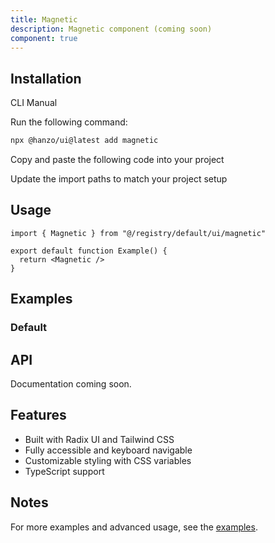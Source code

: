 ```yaml
---
title: Magnetic
description: Magnetic component (coming soon)
component: true
---
```


<ComponentPreview name="magnetic-demo" />

## Installation

<Tabs defaultValue="cli">

<TabsList>
  <TabsTrigger value="cli">CLI</TabsTrigger>
  <TabsTrigger value="manual">Manual</TabsTrigger>
</TabsList>

<TabsContent value="cli">

<Steps>

<Step>Run the following command:</Step>

```bash
npx @hanzo/ui@latest add magnetic
```

</Steps>

</TabsContent>

<TabsContent value="manual">

<Steps>

<Step>Copy and paste the following code into your project</Step>

<ComponentSource name="magnetic" />

<Step>Update the import paths to match your project setup</Step>

</Steps>

</TabsContent>

</Tabs>

## Usage

```tsx
import { Magnetic } from "@/registry/default/ui/magnetic"

export default function Example() {
  return <Magnetic />
}
```

## Examples

### Default

<ComponentPreview name="magnetic-demo" />

## API

Documentation coming soon.

## Features

- Built with Radix UI and Tailwind CSS
- Fully accessible and keyboard navigable
- Customizable styling with CSS variables
- TypeScript support

## Notes

For more examples and advanced usage, see the [examples](/examples).
